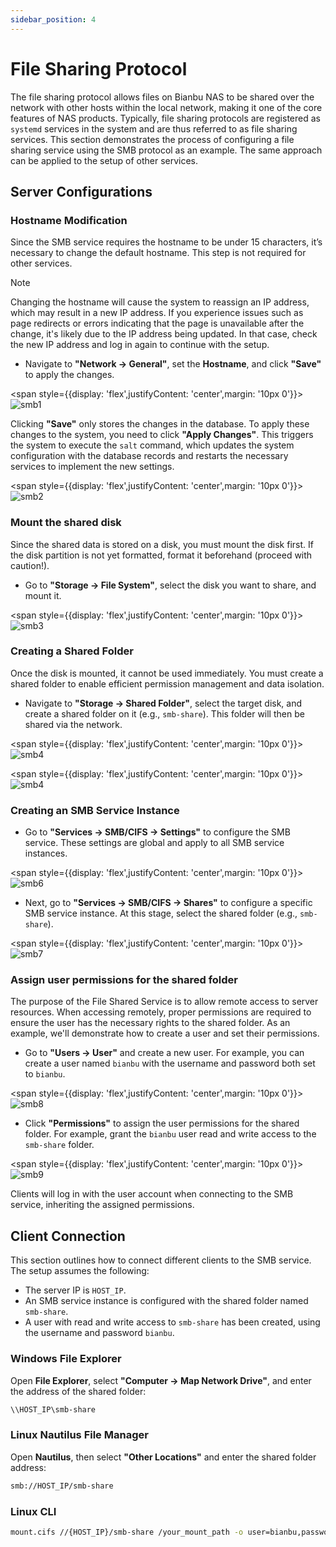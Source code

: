 ```yaml
---
sidebar_position: 4
---
```


# File Sharing Protocol

The file sharing protocol allows files on Bianbu NAS to be shared over the network with other hosts within the local network, making it one of the core features of NAS products. Typically, file sharing protocols are registered as `systemd` services in the system and are thus referred to as file sharing services. This section demonstrates the process of configuring a file sharing service using the SMB protocol as an example. The same approach can be applied to the setup of other services.

## Server Configurations

### **Hostname Modification**

Since the SMB service requires the hostname to be under 15 characters, it’s necessary to change the default hostname. This step is not required for other services.

> [!NOTE]
>
> Changing the hostname will cause the system to reassign an IP address, which may result in a new IP address. If you experience issues such as page redirects or errors indicating that the page is unavailable after the change, it's likely due to the IP address being updated. In that case, check the new IP address and log in again to continue with the setup.

- Navigate to **"Network -> General"**, set the **Hostname**, and click **"Save"** to apply the changes.

<span style={{display: 'flex',justifyContent: 'center',margin: '10px 0'}}>![smb1](static/smb1.png)</span>

Clicking **"Save"** only stores the changes in the database. To apply these changes to the system, you need to click **"Apply Changes"**. This triggers the system to execute the `salt` command, which updates the system configuration with the database records and restarts the necessary services to implement the new settings.

<span style={{display: 'flex',justifyContent: 'center',margin: '10px 0'}}>![smb2](static/smb2.png)</span>

### Mount the shared disk

Since the shared data is stored on a disk, you must mount the disk first. If the disk partition is not yet formatted, format it beforehand (proceed with caution!).

- Go to **"Storage -> File System"**, select the disk you want to share, and mount it.

<span style={{display: 'flex',justifyContent: 'center',margin: '10px 0'}}>![smb3](static/smb3.png)</span>

### **Creating a Shared Folder**

Once the disk is mounted, it cannot be used immediately. You must create a shared folder to enable efficient permission management and data isolation.

- Navigate to **"Storage -> Shared Folder"**, select the target disk, and create a shared folder on it (e.g., `smb-share`). This folder will then be shared via the network.

<span style={{display: 'flex',justifyContent: 'center',margin: '10px 0'}}>![smb4](static/smb4.png)</span>

<span style={{display: 'flex',justifyContent: 'center',margin: '10px 0'}}>![smb4](static/smb5.png)</span>

### **Creating an SMB Service Instance**

- Go to **"Services -> SMB/CIFS -> Settings"** to configure the SMB service. These settings are global and apply to all SMB service instances.

<span style={{display: 'flex',justifyContent: 'center',margin: '10px 0'}}>![smb6](static/smb6.png)</span>

- Next, go to **"Services -> SMB/CIFS -> Shares"** to configure a specific SMB service instance. At this stage, select the shared folder (e.g., `smb-share`).

<span style={{display: 'flex',justifyContent: 'center',margin: '10px 0'}}>![smb7](static/smb7.png)</span>

### Assign user permissions for the shared folder

The purpose of the File Shared Service is to allow remote access to server resources. When accessing remotely, proper permissions are required to ensure the user has the necessary rights to the shared folder. As an example, we'll demonstrate how to create a user and set their permissions.

- Go to **"Users -> User"** and create a new user. For example, you can create a user named `bianbu` with the username and password both set to `bianbu`.

<span style={{display: 'flex',justifyContent: 'center',margin: '10px 0'}}>![smb8](static/smb8.png)</span>

- Click **"Permissions"** to assign the user permissions for the shared folder. For example, grant the `bianbu` user read and write access to the `smb-share` folder.

<span style={{display: 'flex',justifyContent: 'center',margin: '10px 0'}}>![smb9](static/smb9.png)</span>

Clients will log in with the user account when connecting to the SMB service, inheriting the assigned permissions.

## Client Connection

This section outlines how to connect different clients to the SMB service. The setup assumes the following:

- The server IP is `HOST_IP`.
- An SMB service instance is configured with the shared folder named `smb-share`.
- A user with read and write access to `smb-share` has been created, using the username and password `bianbu`.

### **Windows File Explorer**

Open **File Explorer**, select **"Computer -> Map Network Drive"**, and enter the address of the shared folder:

```Bash
\\HOST_IP\smb-share
```

### **Linux Nautilus File Manager**

Open **Nautilus**, then select **"Other Locations"** and enter the shared folder address:

```Bash
smb://HOST_IP/smb-share
```

### Linux CLI

```Bash
mount.cifs //{HOST_IP}/smb-share /your_mount_path -o user=bianbu,password=bianbu
```